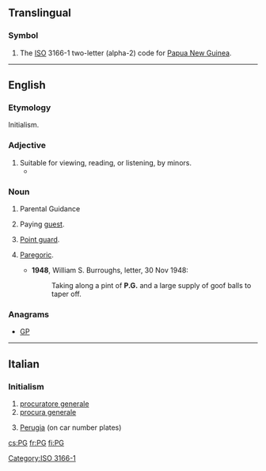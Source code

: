 {{also|pg|Pg|pg.|.pg}}
==Translingual==
===Symbol===
{{head|mul|symbol}}
# The [[ISO]] 3166-1 two-letter (alpha-2) code for [[Papua New Guinea]].

[[Category:ISO 3166-1]]
----
==English==
===Etymology===
Initialism.

===Adjective===
{{en-adj|-}}

# Suitable for viewing, reading, or listening, by minors.
#*{{quote-news
|year=2012
|date=June 26
|author=Genevieve Koski
|title=Music: Reviews: Justin Bieber: ''Believe''
|work=The Onion AV Club
|url=http://www.avclub.com/articles/justin-bieber-believe,81763/
|page=
|passage=More significantly, rigid deference to Bieber’s still-young core fan base keeps things resolutely '''PG''', with any acknowledgement of sex either couched in vague “touch your body” workarounds or downgraded to desirous hand-holding and eye-gazing. }}

===Noun===
{{en-noun}}

# {{context|British|US}} Parental Guidance {{qualifier|used to rate [[motion picture]]s that may be viewed by [[minor]]s at their parents' discretion}}
# {{context|chiefly|_|UK}} Paying [[guest]].
# {{context|basketball}} [[point guard|Point guard]].
# {{context|slang}} [[paregoric|Paregoric]].
#* '''1948''', William S. Burroughs, letter, 30 Nov 1948:
#*: Taking along a pint of '''P.G.''' and a large supply of goof balls to taper off.

===Anagrams===
* [[GP#English|GP]]

----

==Italian==

===Initialism===
{{head|it|initialism}}

# [[procuratore generale]]
# [[procura generale]]
# {{context|dated|lang=it}} [[Perugia]] (on car number plates)

[[cs:PG]]
[[fr:PG]]
[[fi:PG]]
